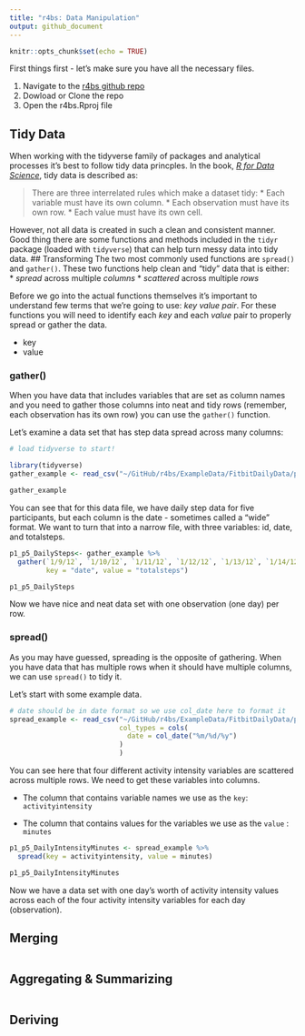 ```yaml
---
title: "r4bs: Data Manipulation"
output: github_document
---
```


```r
knitr::opts_chunk$set(echo = TRUE)
```

First things first - let's make sure you have all the necessary files. 

1. Navigate to the [r4bs github repo](https://github.com/erramirez/r4bs)
2. Dowload or Clone the repo
3. Open the r4bs.Rproj file

## Tidy Data
When working with the tidyverse family of packages and analytical processes it's best to follow tidy data princples. In the book, [_R for Data Science_](http://r4ds.had.co.nz/tidy-data.html), tidy data is described as:

> There are three interrelated rules which make a dataset tidy:
> * Each variable must have its own column.
> * Each observation must have its own row.
> * Each value must have its own cell.

However, not all data is created in such a clean and consistent manner. Good thing there are some functions and methods included in the `tidyr` package (loaded with `tidyverse`) that can help turn messy data into tidy data. 
## Transforming 
The two most commonly used functions are `spread()` and `gather()`. These two functions help clean and "tidy" data that is either:
* *spread* across multiple *columns*
* *scattered* across multiple *rows*

Before we go into the actual functions themselves it's important to understand few terms that we're going to use: _key value pair_. For these functions you will need to identify each _key_ and each _value_ pair to properly spread or gather the data. 

* key
* value


### gather()
When you have data that includes variables that are set as column names and you need to gather those columns into neat and tidy rows (remember, each observation has its own row) you can use the `gather()` function. 

Let's examine a data set that has step data spread across many columns:
```r
# load tidyverse to start!

library(tidyverse)
gather_example <- read_csv("~/GitHub/r4bs/ExampleData/FitbitDailyData/p1_p5_Steps.csv")

gather_example
```

You can see that for this data file, we have daily step data for five participants, but each column is the date - sometimes called a "wide" format. We want to turn that into a narrow file, with three variables: id, date, and totalsteps. 

```r

p1_p5_DailySteps<- gather_example %>% 
  gather(`1/9/12`, `1/10/12`, `1/11/12`, `1/12/12`, `1/13/12`, `1/14/12`, `1/15/12`, 
         key = "date", value = "totalsteps")

p1_p5_DailySteps
```

Now we have nice and neat data set with one observation (one day) per row. 

### spread()
As you may have guessed, spreading is the opposite of gathering. When you have data that has multiple rows when it should have multiple columns, we can use `spread()` to tidy it. 

Let's start with some example data. 
```r
# date should be in date format so we use col_date here to format it
spread_example <- read_csv("~/GitHub/r4bs/ExampleData/FitbitDailyData/p1_p5_ActivityIntensity.csv", 
                           col_types = cols(
                             date = col_date("%m/%d/%y")
                           )
                           )
```
You can see here that four different activity intensity variables are scattered across multiple rows. We need to get these variables into columns. 

* The column that contains variable names we use as the `key`: `activityintensity`

* The column that contains values for the variables we use as the `value` : `minutes`

```r

p1_p5_DailyIntensityMinutes <- spread_example %>% 
  spread(key = activityintensity, value = minutes)

p1_p5_DailyIntensityMinutes

```

Now we have a data set with one day's worth of activity intensity values across each of the four activity intensity variables for each day (observation).

## Merging 
```r

```

## Aggregating & Summarizing 
```r

```

## Deriving 
```r

```
